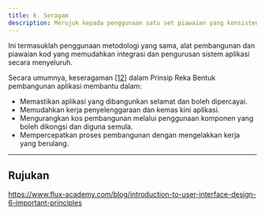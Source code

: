 ```yaml
---
title: 6. Seragam
description: Merujuk kepada penggunaan satu set piawaian yang konsisten dalam proses pembangunan aplikasi untuk memastikan kualiti, kebolehgunaan dan kebolehoperasian antara pelbagai sistem aplikasi
---
```


Ini termasuklah penggunaan metodologi yang sama, alat pembangunan dan piawaian kod yang memudahkan integrasi dan pengurusan sistem aplikasi secara menyeluruh.

Secara umumnya, keseragaman [[12]](https://www.flux-academy.com/blog/introduction-to-user-interface-design-6-important-principles) dalam Prinsip Reka Bentuk pembangunan aplikasi membantu dalam:

- Memastikan aplikasi yang dibangunkan selamat dan boleh dipercayai.
- Memudahkan kerja penyelenggaraan dan kemas kini aplikasi.
- Mengurangkan kos pembangunan melalui penggunaan komponen yang boleh dikongsi dan diguna semula.
- Mempercepatkan proses pembangunan dengan mengelakkan kerja yang berulang.

---

## Rujukan

https://www.flux-academy.com/blog/introduction-to-user-interface-design-6-important-principles

